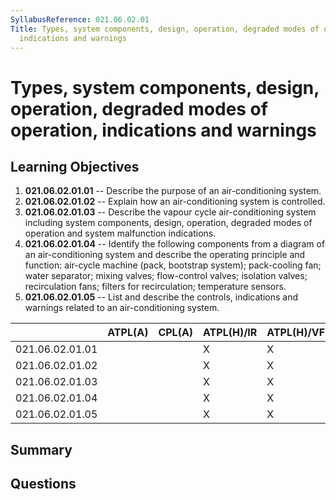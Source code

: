 ```yaml
---
SyllabusReference: 021.06.02.01
Title: Types, system components, design, operation, degraded modes of operation,
  indications and warnings
---
```


# Types, system components, design, operation, degraded modes of operation, indications and warnings

## Learning Objectives

1. **021.06.02.01.01** -- Describe the purpose of an air-conditioning system.
2. **021.06.02.01.02** -- Explain how an air-conditioning system is controlled.
3. **021.06.02.01.03** -- Describe the vapour cycle air-conditioning system
   including system components, design, operation, degraded modes of operation
   and system malfunction indications.
4. **021.06.02.01.04** -- Identify the following components from a diagram of an
   air-conditioning system and describe the operating principle and function:
   air-cycle machine (pack, bootstrap system); pack-cooling fan; water
   separator; mixing valves; flow-control valves; isolation valves;
   recirculation fans; filters for recirculation; temperature sensors.
5. **021.06.02.01.05** -- List and describe the controls, indications and warnings
   related to an air-conditioning system.

|                 | ATPL(A) | CPL(A) | ATPL(H)/IR | ATPL(H)/VFR | CPL(H) | IR  | CBIR(A) |
| --------------- | ------- | ------ | ---------- | ----------- | ------ | --- | ------- |
| 021.06.02.01.01 |         |        | X          | X           | X      |     |         |
| 021.06.02.01.02 |         |        | X          | X           | X      |     |         |
| 021.06.02.01.03 |         |        | X          | X           | X      |     |         |
| 021.06.02.01.04 |         |        | X          | X           | X      |     |         |
| 021.06.02.01.05 |         |        | X          | X           | X      |     |         |

## Summary

## Questions
